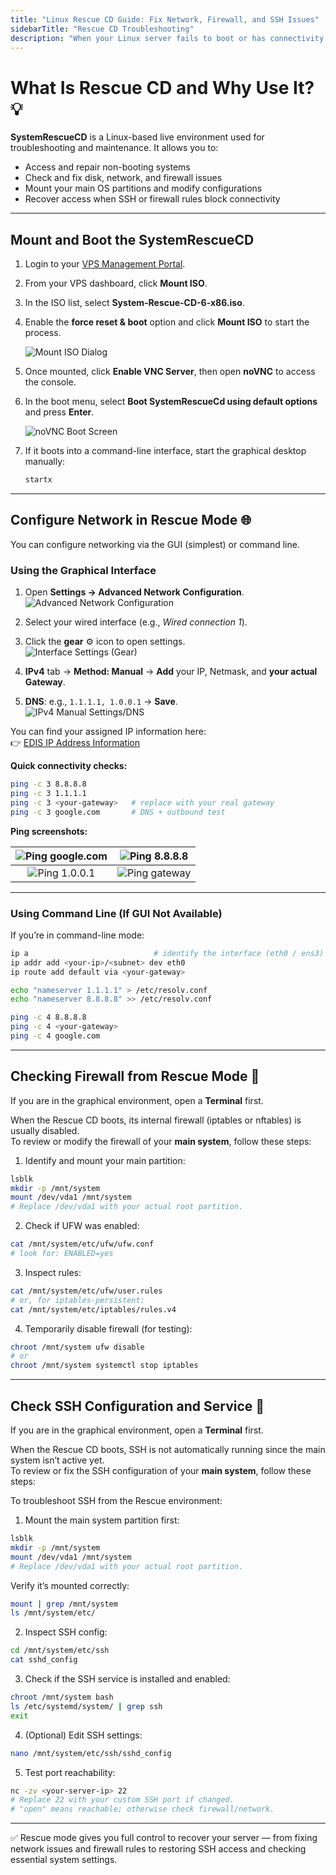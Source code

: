 ```yaml
---
title: "Linux Rescue CD Guide: Fix Network, Firewall, and SSH Issues"
sidebarTitle: "Rescue CD Troubleshooting"
description: "When your Linux server fails to boot or has connectivity problems, the SystemRescueCD can help you recover, troubleshoot, and fix network or firewall misconfigurations easily."
---
```


# What Is Rescue CD and Why Use It? 💡

**SystemRescueCD** is a Linux-based live environment used for troubleshooting and maintenance. It allows you to:
- Access and repair non-booting systems  
- Check and fix disk, network, and firewall issues  
- Mount your main OS partitions and modify configurations  
- Recover access when SSH or firewall rules block connectivity  

---

## Mount and Boot the SystemRescueCD

1. Login to your [VPS Management Portal](https://manage.edisglobal.com/clientarea.php).  
2. From your VPS dashboard, click **Mount ISO**.  
3. In the ISO list, select **System-Rescue-CD-6-x86.iso**.  
4. Enable the **force reset & boot** option and click **Mount ISO** to start the process.  

   ![Mount ISO Dialog](/assets/Ijip8O_qmSgr6LR-nJvf5_sysrescuecd1.png)

5. Once mounted, click **Enable VNC Server**, then open **noVNC** to access the console.  
6. In the boot menu, select **Boot SystemRescueCd using default options** and press **Enter**.  

   ![noVNC Boot Screen](/assets/vg4lijwNdjgyOUDN05SQD_sysrescuecd2.png)

7. If it boots into a command-line interface, start the graphical desktop manually:

   ```bash
   startx
---

## Configure Network in Rescue Mode 🌐

You can configure networking via the GUI (simplest) or command line.

### Using the Graphical Interface

1. Open **Settings → Advanced Network Configuration**.  
![Advanced Network Configuration](/assets/AdvancedNetworkConfiguration.png)

2. Select your wired interface (e.g., *Wired connection 1*).  

3. Click the **gear** ⚙️ icon to open settings.  
![Interface Settings (Gear)](/assets/InterfaceSettings(Gear).png)

4. **IPv4** tab → **Method: Manual** → **Add** your IP, Netmask, and **your actual Gateway**.  

5. **DNS**: e.g., `1.1.1.1, 1.0.0.1` → **Save**.  
![IPv4 Manual Settings/DNS](/assets/IPv4ManualSettingsandDNS.png)

You can find your assigned IP information here:  
👉 [EDIS IP Address Information](https://docs.edisglobal.com/vps-management/ip-address-information)

**Quick connectivity checks:**

~~~bash
ping -c 3 8.8.8.8
ping -c 3 1.1.1.1
ping -c 3 <your-gateway>   # replace with your real gateway
ping -c 3 google.com       # DNS + outbound test
~~~

**Ping screenshots:**

| ![Ping google.com](/assets/pinggoogle.png) | ![Ping 8.8.8.8](/assets/ping8-8-8-8.png) |
|:--:|:--:|
| ![Ping 1.0.0.1](/assets/ping1-0-0-1.png) | ![Ping gateway](/assets/pinggateway.png) |

---

### Using Command Line (If GUI Not Available)

If you’re in command-line mode:

~~~bash
ip a                            # identify the interface (eth0 / ens3)
ip addr add <your-ip>/<subnet> dev eth0
ip route add default via <your-gateway>

echo "nameserver 1.1.1.1" > /etc/resolv.conf
echo "nameserver 8.8.8.8" >> /etc/resolv.conf

ping -c 4 8.8.8.8
ping -c 4 <your-gateway>
ping -c 4 google.com
~~~

---

## Checking Firewall from Rescue Mode 🧱

If you are in the graphical environment, open a **Terminal** first.

When the Rescue CD boots, its internal firewall (iptables or nftables) is usually disabled.  
To review or modify the firewall of your **main system**, follow these steps:

1. Identify and mount your main partition:
~~~bash
lsblk
mkdir -p /mnt/system
mount /dev/vda1 /mnt/system
# Replace /dev/vda1 with your actual root partition.
~~~

2. Check if UFW was enabled:
~~~bash
cat /mnt/system/etc/ufw/ufw.conf
# look for: ENABLED=yes
~~~

3. Inspect rules:
~~~bash
cat /mnt/system/etc/ufw/user.rules
# or, for iptables-persistent:
cat /mnt/system/etc/iptables/rules.v4
~~~

4. Temporarily disable firewall (for testing):
~~~bash
chroot /mnt/system ufw disable
# or
chroot /mnt/system systemctl stop iptables
~~~

---

## Check SSH Configuration and Service 🔐

If you are in the graphical environment, open a **Terminal** first.

When the Rescue CD boots, SSH is not automatically running since the main system isn’t active yet.  
To review or fix the SSH configuration of your **main system**, follow these steps:

To troubleshoot SSH from the Rescue environment:

1. Mount the main system partition first:
~~~bash
lsblk
mkdir -p /mnt/system
mount /dev/vda1 /mnt/system
# Replace /dev/vda1 with your actual root partition.
~~~

Verify it’s mounted correctly:
~~~bash
mount | grep /mnt/system
ls /mnt/system/etc/
~~~

2. Inspect SSH config:
~~~bash
cd /mnt/system/etc/ssh
cat sshd_config
~~~

3. Check if the SSH service is installed and enabled:
~~~bash
chroot /mnt/system bash
ls /etc/systemd/system/ | grep ssh
exit
~~~

4. (Optional) Edit SSH settings:
~~~bash
nano /mnt/system/etc/ssh/sshd_config
~~~

5. Test port reachability:
~~~bash
nc -zv <your-server-ip> 22
# Replace 22 with your custom SSH port if changed.
# "open" means reachable; otherwise check firewall/network.
~~~

---

✅ Rescue mode gives you full control to recover your server — from fixing network issues and firewall rules to restoring SSH access and checking essential system settings.